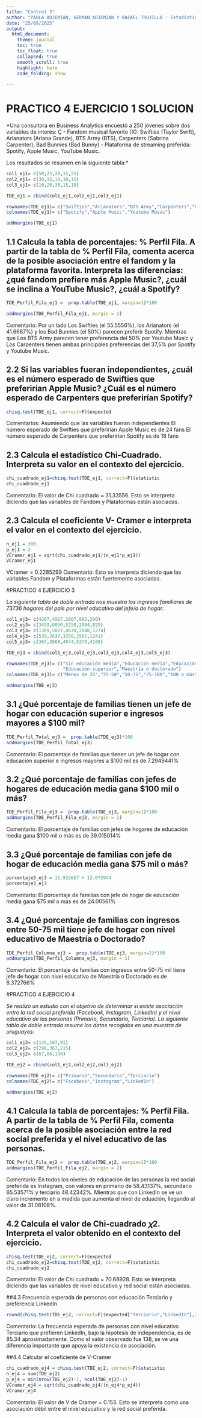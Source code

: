 ```yaml
---
title: "Control 3"
author: "PAULA ADJEMIAN, GERMAN ADJEMIAN Y RAFAEL TRUJILLO - Estadística I"
date: "25/09/2025"
output: 
  html_document:
    theme: journal
    toc: true
    toc_float: true
    collapsed: true
    smooth_scroll: true
    highlight: kate
    code_folding: show
    
---
```


# PRACTICO 4 EJERCICIO 1 SOLUCION
 
*Una consultora en Business Analytics encuestó a 250 jóvenes sobre dos variables de interés: Ç
- Fandom musical favorito (X): Swifties (Taylor Swift), Arianators (Ariana Grande), BTS Army (BTS), Carpenters (Sabrina Carpenter), Bad Bunnies (Bad Bunny) 
- Plataforma de streaming preferida: Spotify, Apple Music, YouTube Music. 

Los resultados se resumen en la siguiente tabla:*

```r
col1_ej1= c(50,25,20,15,25)
col2_ej1= c(30,15,10,10,15)
col3_ej1= c(10,20,30,15,10)

TDE_ej1 = cbind(col1_ej1,col2_ej1,col3_ej1)

rownames(TDE_ej1)= c("Swifties","Arianators","BTS Army","Carpenters","Bad Bunnies")
colnames(TDE_ej1)= c("Spotify","Apple Music","Youtube Music")

addmargins(TDE_ej1)
```


## 1.1 Calcula la tabla de porcentajes:  % Perfil Fila.  A partir de la tabla de % Perfil Fila, comenta acerca de la posible asociación entre el fandom y la plataforma favorita. Interpreta las diferencias: ¿qué fandom prefiere más Apple Music?, ¿cuál se inclina a YouTube Music?, ¿cuál a Spotify?   

```r
TDE_Perfil_Fila_ej1 =  prop.table(TDE_ej1, margin=1)*100

addmargins(TDE_Perfil_Fila_ej1, margin = 2) 
```
Comentario: Por un lado Los Swifties (el 55.5556%), los Arianators (el 41.6667%) y los Bad Bunnies (el 50%) parecen preferir Spotify. Mientras que Los BTS Army parecen tener preferencia del 50% por Youtube Music y Los Carpenters tienen ambas principales preferencias del 37,5% por Spotify y Youtube Music.


## 2.2 Si las variables fueran independientes, ¿cuál es el número esperado de Swifties que preferirían Apple Music? ¿Cuál es el número esperado de Carpenters que preferirían Spotify?

```r
chisq.test(TDE_ej1, correct=F)$expected
```

Comentarios: Asumiendo que las variables fueran independientes
El número esperado de Swifties que preferirían Apple Music es de 24 fans
El número esperado de Carpenters que preferirían Spotify es de 18 fans

## 2.3  Calcula el estadístico Chi-Cuadrado. Interpreta su valor en el contexto del ejercicio. 

```r
chi_cuadrado_ej1=chisq.test(TDE_ej1, correct=F)$statistic
chi_cuadrado_ej1
```

Comentario: El valor de Chi cuadrado = 31.33556. Esto se interpreta diciendo que las variables de Fandom y Plataformas están asociadas.

## 2.3 Calcula el coeficiente V- Cramer e interpreta el valor en el contexto del ejercicio.  

```r
n_ej1 = 300
p_ej1 = 2
VCramer_ej1 = sqrt(chi_cuadrado_ej1/(n_ej1*p_ej1))
VCramer_ej1
```
VCramer = 0.2285299
Comentario: Esto se interpreta diciendo que las variables Fandom y Plataformas están fuertemente asociadas.

#PRACTICO 4 EJERCICIO 3

*La siguiente tabla de doble entrada nos muestra los ingresos familiares de 73736 hogares del país 
por nivel educativo del jefe/a de hogar:*

```r
col1_ej3= c(4207,4917,2807,885,290)
col2_ej3= c(3459,6850,5258,2094,829)
col3_ej3= c(1389,5027,4678,2848,1274)
col4_ej3= c(539,2637,3250,2581,1241)
col5_ej3= c(367,2668,4074,5379,4188)

TDE_ej3 = cbind(col1_ej3,col2_ej3,col3_ej3,col4_ej3,col5_ej3)

rownames(TDE_ej3)= c("Sin educación media","Educación media","Educación superior inconclusa",
                     "Educación superior","Maestría o doctorado")
colnames(TDE_ej3)= c("Menos de 25","25-50","50-75","75-100","100 o más")

addmargins(TDE_ej3)
```
## 3.1 ¿Qué porcentaje de familias tienen un jefe de hogar con educación superior e ingresos mayores a $100 mil? 

```r
TDE_Perfil_Total_ej3 =  prop.table(TDE_ej3)*100
addmargins(TDE_Perfil_Total_ej3) 
```
Comentario: El porcentaje de familias que tienen un jefe de hogar con educación superior e ingresos mayores a $100 mil es de 7.2949441%

## 3.2 ¿Qué porcentaje de familias con jefes de hogares de educación media gana $100 mil o más?

```r
TDE_Perfil_Fila_ej3 =  prop.table(TDE_ej3, margin=1)*100
addmargins(TDE_Perfil_Fila_ej3, margin = 2)
```

Comentario: El porcentaje de familias con jefes de hogares de educación media gana $100 mil o más es de 39.015014%

## 3.3 ¿Qué porcentaje de familias con jefe de hogar de educación media gana $75 mil o más? 

```r
porcentaje3_ej3 = 11.932667 + 12.072944
porcentaje3_ej3
```

Comentario: El porcentaje de familias con jefe de hogar de educación media gana $75 mil o más es de 24.00561%

## 3.4 ¿Qué porcentaje de familias con ingresos entre 50-75 mil tiene jefe de hogar con nivel educativo de Maestría o Doctorado?

```r
TDE_Perfil_Columna_ej3 =  prop.table(TDE_ej3, margin=2)*100
addmargins(TDE_Perfil_Columna_ej3, margin = 1)
```

Comentario: El porcentaje de familias con ingresos entre 50-75 mil tiene jefe de hogar con nivel educativo de Maestría o Doctorado es de 8.372766%

#PRACTICO 4 EJERCICIO 4

*Se realizó un estudio con el objetivo de determinar si existe asociación entre la red social preferida (Facebook, Instagram, LinkedIn) y el nivel educativo de las personas (Primario, Secundario, Terciario). 
La siguiente tabla de doble entrada resume los datos recogidos en una muestra de uruguayos:*

```r
col1_ej2= c(145,107,91)
col2_ej2= c(298,367,215)
col3_ej2= c(67,86,138)

TDE_ej2 = cbind(col1_ej2,col2_ej2,col3_ej2)

rownames(TDE_ej2)= c("Primario","Secundario","Terciario")
colnames(TDE_ej2)= c("Facebook","Instagram","LinkedIn")

addmargins(TDE_ej2)
```

## 4.1 Calcula la tabla de porcentajes:  % Perfil Fila.  A partir de la tabla de % Perfil Fila, comenta acerca de la posible asociación entre la red social preferida y el nivel educativo de las personas. 

```r
TDE_Perfil_Fila_ej2 =  prop.table(TDE_ej2, margin=1)*100
addmargins(TDE_Perfil_Fila_ej2, margin = 2) 
```
Comentario: En todos los niveles de educación de las personas la red social preferida es Instagram, con valores en primario de 58.43137%, secundario 65.53571% y terciario 48.42342%. Mientras que con LinkedIn se ve un claro incremento en a medida que aumenta el nivel de eduación, llegando al valor de 31.08108%.

## 4.2 Calcula el valor de Chi-cuadrado 𝜒2.  Interpreta el valor obtenido en el contexto del ejercicio.

```r
chisq.test(TDE_ej2, correct=F)$expected
chi_cuadrado_ej2=chisq.test(TDE_ej2, correct=F)$statistic
chi_cuadrado_ej2
```
Comentario: El valor de Chi cuadrado = 70.68928. Esto se interpreta diciendo que las variables de nivel educativo y red social están asociadas.


##4.3 Frecuencia esperada de personas con educación Terciario y preferencia LinkedIn
```r
round(chisq.test(TDE_ej2, correct=F)$expected["Terciario","LinkedIn"],2)

```
Comentario: La frecuencia esperada de personas con nivel educativo Terciario que prefieren LinkedIn, bajo la hipótesis de independencia, es de 85.34 aproximadamente. Como el valor observado fue 138, se ve una diferencia importante que apoya la existencia de asociación.

##4.4 Calcular el coeficiente de V-Cramer
```r
chi_cuadrado_ej4 = chisq.test(TDE_ej2, correct=F)$statistic
n_ej4 = sum(TDE_ej2)
p_ej4 = min(nrow(TDE_ej2)-1, ncol(TDE_ej2)-1)
VCramer_ej4 = sqrt(chi_cuadrado_ej4/(n_ej4*p_ej4))
VCramer_ej4

```
Comentario: El valor de V de Cramer = 0.153. Esto se interpreta como una asociación débil entre el nivel educativo y la red social preferida.


